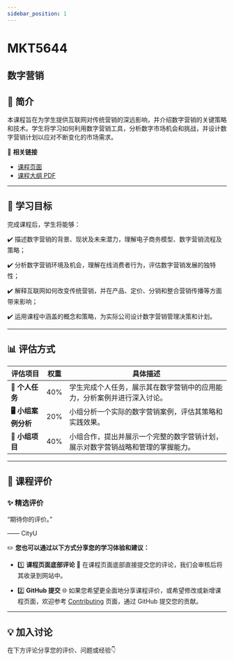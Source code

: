 ```yaml
---
sidebar_position: 1
---
```


# MKT5644
## 数字营销

## **📘 简介**
本课程旨在为学生提供互联网对传统营销的深远影响，并介绍数字营销的关键策略和技术。学生将学习如何利用数字营销工具，分析数字市场机会和挑战，并设计数字营销计划以应对不断变化的市场需求。

🔗 **相关链接**
- [课程页面](https://www.cityu.edu.hk/catalogue/pg/202425/course/MKT5644.htm)
- [课程大纲 PDF](https://www.cityu.edu.hk/catalogue/pg/202425/course/MKT5644.pdf)

---

## **🎯 学习目标**

完成课程后，学生将能够：

✔️ 描述数字营销的背景、现状及未来潜力，理解电子商务模型、数字营销流程及策略；

✔️ 分析数字营销环境及机会，理解在线消费者行为，评估数字营销发展的独特性；

✔️ 解释互联网如何改变传统营销，并在产品、定价、分销和整合营销传播等方面带来影响；

✔️ 运用课程中涵盖的概念和策略，为实际公司设计数字营销管理决策和计划。

---

## **📊 评估方式**

| **评估项目**          | **权重** | **具体描述**                                                                                       |
|----------------------|---------|---------------------------------------------------------------------------------------------------|
| **📝 个人任务**       | 40%     | 学生完成个人任务，展示其在数字营销中的应用能力，分析案例并进行深入讨论。                       |
| **🖥️ 小组案例分析**  | 20%     | 小组分析一个实际的数字营销案例，评估其策略和实践效果。                                           |
| **📄 小组项目**       | 40%     | 小组合作，提出并展示一个完整的数字营销计划，展示对数字营销战略和管理的掌握能力。               |

---

## **💬 课程评价**

### ✨ **精选评价**
<div className={commentStyles.commentBox}>
    <p className={commentStyles.commentText}>
        “期待你的评价。”
    </p>
    <p className={commentStyles.commentAuthor}>—— CityU</p>
</div>

✏️ **您也可以通过以下方式分享您的学习体验和建议：**

- 1️⃣ **课程页面底部评论**
💬 在课程页面底部直接提交您的评论，我们会审核后将其收录到网站中。

- 2️⃣ **GitHub 提交**
🌐 如果您希望更全面地分享课程评价，或希望修改或新增课程页面，欢迎参考 [Contributing](https://penjc.github.io/CityU/contributing) 页面，通过 GitHub 提交您的贡献。

---

## **💡 加入讨论**

在下方评论分享您的评价、问题或经验👇
<Utterances />